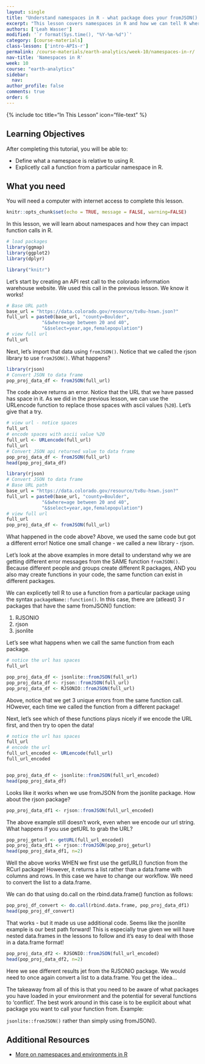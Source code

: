 ```yaml
---
layout: single
title: "Understand namespaces in R - what package does your fromJSON() function come from?"
excerpt: "This lesson covers namespaces in R and how we can tell R where to get a function from (what code to use) in R."
authors: ['Leah Wasser']
modified: '`r format(Sys.time(), "%Y-%m-%d")`'
category: [course-materials]
class-lesson: ['intro-APIs-r']
permalink: /course-materials/earth-analytics/week-10/namespaces-in-r/
nav-title: 'Namespaces in R'
week: 10
course: "earth-analytics"
sidebar:
  nav:
author_profile: false
comments: true
order: 6
---
```



{% include toc title="In This Lesson" icon="file-text" %}

<div class='notice--success' markdown="1">

## <i class="fa fa-graduation-cap" aria-hidden="true"></i> Learning Objectives

After completing this tutorial, you will be able to:

* Define what a namespace is relative to using R.
* Explicetly call a function from a particular namespace in R.

## <i class="fa fa-check-square-o fa-2" aria-hidden="true"></i> What you need

You will need a computer with internet access to complete this lesson.

</div>

```r
knitr::opts_chunk$set(echo = TRUE, message = FALSE, warning=FALSE)

```


In this lesson, we will learn about namespaces and how they can impact function
calls in R.

```r
# load packages
library(ggmap)
library(ggplot2)
library(dplyr)
```

```r
library("knitr")
```

Let's start by creating an API rest call to the colorado information warehouse
website. We used this call in the previous lesson. We know it works!


```r
# Base URL path
base_url = "https://data.colorado.gov/resource/tv8u-hswn.json?"
full_url = paste0(base_url, "county=Boulder",
             "&$where=age between 20 and 40",
             "&$select=year,age,femalepopulation")
# view full url
full_url
```

Next, let's import that data using `fromJSON()`. Notice that we called the
rjson library to use `fromJSON()`. What happens?

```r
library(rjson)
# Convert JSON to data frame
pop_proj_data_df <- fromJSON(full_url)

```

The code above returns an error.  Notice that the URL that we have passed has space
in it. As we did in the previous lesson, we can use the URLencode function to
replace those spaces with ascii values (`%20`). Let's give that a try.

```r
# view url - notice spaces
full_url
# encode spaces with ascii value %20
full_url <- URLencode(full_url)
full_url
# Convert JSON api returned value to data frame
pop_proj_data_df <- fromJSON(full_url)
head(pop_proj_data_df)
```


```r
library(rjson)
# Convert JSON to data frame
# Base URL path
base_url = "https://data.colorado.gov/resource/tv8u-hswn.json?"
full_url = paste0(base_url, "county=Boulder",
             "&$where=age between 20 and 40",
             "&$select=year,age,femalepopulation")
# view full url
full_url
pop_proj_data_df <- fromJSON(full_url)
```

What happened in the code above? Above, we used the same code but got a different
error! Notice one small change - we called a new library - rjson.

Let's look at the above examples in more detail to understand why we are getting
different error messages from the SAME function `fromJSON()`. Because different people
and groups create different R packages, AND you also may create functions in your
code, the same function can exist in different packages.

We can explicetly tell R to use a function from a particular package using the
syntax `packageName::function()`. In this case, there are (atleast) 3 r packages that have
the same fromJSON() function:

1. RJSONIO
1. rjson
1. jsonlite

Let's see what happens when we call the same function from each package.


```r
# notice the url has spaces
full_url

pop_proj_data_df <- jsonlite::fromJSON(full_url)
pop_proj_data_df <- rjson::fromJSON(full_url)
pop_proj_data_df <- RJSONIO::fromJSON(full_url)
```

Above, notice that we get 3 unique errors from the same function call. HOwever, each
time we called the function from a different package!

Next, let's see which of these functions plays nicely if we encode the URL first,
and then try to open the data!


```r
# notice the url has spaces
full_url
# encode the url
full_url_encoded <- URLencode(full_url)
full_url_encoded


pop_proj_data_df <- jsonlite::fromJSON(full_url_encoded)
head(pop_proj_data_df)

```

Looks like it works when we use fromJSON from the jsonlite package. How about the
rjson package?


```r
pop_proj_data_df1 <- rjson::fromJSON(full_url_encoded)
```

The above example still doesn't work, even when we encode our url string. What
happens if you use getURL to grab the URL?

```r
pop_proj_geturl <- getURL(full_url_encoded)
pop_proj_data_df1 <- rjson::fromJSON(pop_proj_geturl)
head(pop_proj_data_df1, n=2)

```

Well the above works WHEN we first use the getURL() function from the RCurl package!
However, it returns a list rather than a data.frame with columns and rows. In this
case we have to change our workflow. We need to convert the list to a data.frame.

We can do that using do.call on the rbind.data.frame() function as follows:

```r
pop_proj_df_convert <- do.call(rbind.data.frame, pop_proj_data_df1)
head(pop_proj_df_convert)
```

That works - but it made us use additional code. Seems like the jsonlite example
is our best path forward! This is especially true given we will have nested
data.frames in the lessons to follow and it's easy to deal with those in a data.frame
format!

```r
pop_proj_data_df2 <- RJSONIO::fromJSON(full_url_encoded)
head(pop_proj_data_df2, n=2)
```

Here we see different results jet from the RJSONIO package. We would need to once
again convert a list to a data.frame. You get the idea...

The takeaway from all of this is that you need to be aware of what packages
you have loaded in your environment and the potential for several functions to
'conflict'. The best work around in this case is to be explicit about what
package you want to call your function from. Example:

`jsonlite::fromJSON()` rather than simply using fromJSON().


<div class="notice--info" markdown="1">

## Additional Resources

* <a href="http://blog.obeautifulcode.com/R/How-R-Searches-And-Finds-Stuff/" target="_blank">More on namespaces and environments in R</a>
</div>
